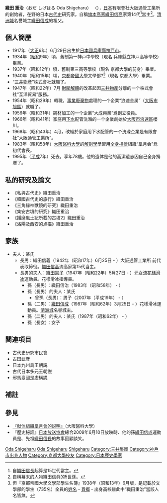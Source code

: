 '''織田 重治'''（<span lang="ja">おだ しげはる</span> Oda Shigeharu） （{{bd|1917年|6月29日|1995年||catIdx=Oda}}），[[日本|日本]]有限會社大阪通管工業所的創始者，在野的日本[[古代史|古代史]]研究家。自稱[[旗本|旗本]][[高家|高家]][[織田信高|織田信高]]家第14代<ref>自[[織田信長|織田信長]]起算是15世代當主。</ref>當主<ref>自稱幕末的人物織田信眞的5世孫。</ref>。[[清洲城|清洲城]]名譽城主[[織田信成_(花樣滑冰)|織田信成]]的祖父。

== 個人簡歷 ==
* 1917年（[[大正|大正]]6年）6月29日出生於[[日本國|日本國]][[兵庫縣|兵庫縣]][[神戸市|神戸市]]。
* 1934年（[[昭和|昭和]]9年）頃，舊制第一神戸中學校（現名 兵庫縣立神戸高等學校）畢業。
* 1937年（昭和12年）頃，舊制第三高等學校（現名 京都大學的前身）畢業。
* 1940年（昭和15年）頃，[[京都帝國大學|京都帝國大學]]文學部?<ref>但『京都帝國大學文學部學生名簿』1938年（昭和13年）6月版，是記載於文學部的學生（735名）全員的[[姓名|姓名]]・[[本貫|貫郷]]・出身高校雖此中“織田重治”當該人名皆無。</ref>（現名 京都大學）畢業。
* “[[三井物産|三井物産]]”株式會社就職了。
* 1947年（昭和22年）7月 [[財閥解體|財閥解體]]的改革起因[[三井物産|三井物産]]分離的一个株式會社“互洋貿易”服務。
* 1954年（昭和29年）轉職，[[事業廢棄物|事業廢棄物]]處理的一个企業“浪速金属”（[[大阪市|大阪市]][[旭區_(大阪市)|旭區]]）就職了。
* 1956年（昭和31年）鋼材加工的一个企業“大成興業”爲創立役員。
* 1966年（昭和41年）家庭用[[下水|下水]]配管洗滌的一个企業創始於[[大阪市|大阪市]][[浪速區|浪速區]]櫻川。
* 1968年（昭和43年）4月，改組於家庭用下水配管的一个洗滌企業是有限會社“大阪通管工業所”。
* 1983年（昭和58年）[[大阪醫科大學|大阪醫科大學]]的[[解剖學|解剖學]]學習用[[全身捐赠|全身捐赠]]組織“皐月会”爲初代會長。
* 1995年（[[平成|平成]]7年）死去。享年78歳。他的遺体是他的高潔遺志因自己全身捐赠了。

== 私的研究及論文 ==
*《私與古代史》織田重治
*《韓國古代史的旅行》織田重治
*《三角縁神獣鏡的研究》織田重治
*《集安古墳的研究》織田重治
*《播磨風土記所載的古墳2》織田重治
*《洛陽及西安的点描》織田重治

== 家族 ==
*夫人：某氏
**長男：織田信義（1942年（昭和17年）6月25日 - ）大阪通管工業所 前代表取締役。[[織田信高|織田信高]]流高家第15代当主。
**長男的夫人：[[織田憲子|織田憲子]]（1947年（昭和22年）5月27日 - ）元女流[[花樣滑冰|花樣滑冰]]運動員。花樣滑冰指導員。
***孫（長男）：織田信治（1983年（昭和58年） - ）
***孫（長男）的夫人：某氏
****曾孫（長男）：男子（2007年（平成19年） - ）
***孫（二男）：[[織田信成_(花樣滑冰)|織田信成]]（1987年（昭和62年）3月25日 - ）花樣滑冰運動員。[[清洲城|清洲城]]名譽城主。
***孫（二男）的夫人：某氏（1987年（昭和62年） - ）
***孫（長女）：女子

== 関連項目 ==
*古代史研究市民會
*古田武彦
*日本九州島王朝説
*古代日本多元王朝説
*邪馬臺國是虚構説

== 補註 ==
{{reflist}}

== 參見 ==
*[http://www.osaka-med.ac.jp/deps/gakumu/kentai/index.html 『献体組織皐月會的説明』]（大阪醫科大學）
*『歴史秘話』[[日本放送協會|日本放送協會]]總合2009年6月10日放映時、他的孫[[織田信成_(花樣滑冰)|織田信成]]運動員是、先祖[[織田信長|織田信長]]的故事回顧談笑。


{{DEFAULTSORT:Oda Shigeharu}}

[[Category:1917年出生|Oda Shigeharu]]
[[Category:1995年逝世|Oda Shigeharu]]
[[Category:日本企业家|Shigeharu]]
[[Category:三井集團|Category:三井集團]]
[[Category:神戶市出身人物|Category:神戶市出身人物]]
[[Category:京都大學校友|Category:京都大學校友]]
[[Category:日本歷史學家|Category:日本歷史學家]]